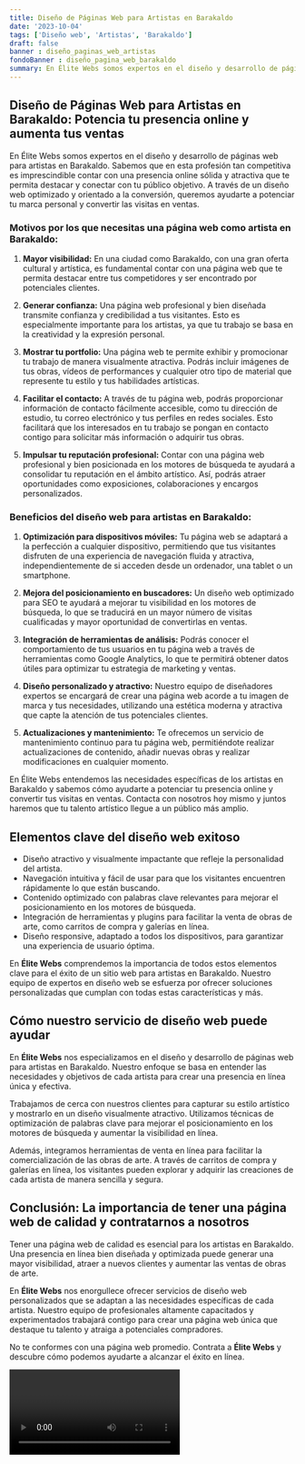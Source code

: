 ```yaml
---
title: Diseño de Páginas Web para Artistas en Barakaldo
date: '2023-10-04'
tags: ['Diseño web', 'Artistas', 'Barakaldo']
draft: false
banner : diseño_paginas_web_artistas
fondoBanner : diseño_pagina_web_barakaldo
summary: En Élite Webs somos expertos en el diseño y desarrollo de páginas web para artistas en Barakaldo. Sabemos que en esta profesión tan competitiva es imprescindible contar con una presencia online sólida y atractiva que te permita destacar y conectar con tu público objetivo. A través de un diseño web optimizado y orientado a la conversión, queremos ayudarte a potenciar tu marca personal y convertir las visitas en ventas.
---
```


## Diseño de Páginas Web para Artistas en Barakaldo: Potencia tu presencia online y aumenta tus ventas

En Élite Webs somos expertos en el diseño y desarrollo de páginas web para artistas en Barakaldo. Sabemos que en esta profesión tan competitiva es imprescindible contar con una presencia online sólida y atractiva que te permita destacar y conectar con tu público objetivo. A través de un diseño web optimizado y orientado a la conversión, queremos ayudarte a potenciar tu marca personal y convertir las visitas en ventas.

### Motivos por los que necesitas una página web como artista en Barakaldo:

1. **Mayor visibilidad:** En una ciudad como Barakaldo, con una gran oferta cultural y artística, es fundamental contar con una página web que te permita destacar entre tus competidores y ser encontrado por potenciales clientes.

2. **Generar confianza:** Una página web profesional y bien diseñada transmite confianza y credibilidad a tus visitantes. Esto es especialmente importante para los artistas, ya que tu trabajo se basa en la creatividad y la expresión personal.

3. **Mostrar tu portfolio:** Una página web te permite exhibir y promocionar tu trabajo de manera visualmente atractiva. Podrás incluir imágenes de tus obras, vídeos de performances y cualquier otro tipo de material que represente tu estilo y tus habilidades artísticas.

4. **Facilitar el contacto:** A través de tu página web, podrás proporcionar información de contacto fácilmente accesible, como tu dirección de estudio, tu correo electrónico y tus perfiles en redes sociales. Esto facilitará que los interesados en tu trabajo se pongan en contacto contigo para solicitar más información o adquirir tus obras.

5. **Impulsar tu reputación profesional:** Contar con una página web profesional y bien posicionada en los motores de búsqueda te ayudará a consolidar tu reputación en el ámbito artístico. Así, podrás atraer oportunidades como exposiciones, colaboraciones y encargos personalizados.

### Beneficios del diseño web para artistas en Barakaldo:

1. **Optimización para dispositivos móviles:** Tu página web se adaptará a la perfección a cualquier dispositivo, permitiendo que tus visitantes disfruten de una experiencia de navegación fluida y atractiva, independientemente de si acceden desde un ordenador, una tablet o un smartphone.

2. **Mejora del posicionamiento en buscadores:** Un diseño web optimizado para SEO te ayudará a mejorar tu visibilidad en los motores de búsqueda, lo que se traducirá en un mayor número de visitas cualificadas y mayor oportunidad de convertirlas en ventas.

3. **Integración de herramientas de análisis:** Podrás conocer el comportamiento de tus usuarios en tu página web a través de herramientas como Google Analytics, lo que te permitirá obtener datos útiles para optimizar tu estrategia de marketing y ventas.

4. **Diseño personalizado y atractivo:** Nuestro equipo de diseñadores expertos se encargará de crear una página web acorde a tu imagen de marca y tus necesidades, utilizando una estética moderna y atractiva que capte la atención de tus potenciales clientes.

5. **Actualizaciones y mantenimiento:** Te ofrecemos un servicio de mantenimiento continuo para tu página web, permitiéndote realizar actualizaciones de contenido, añadir nuevas obras y realizar modificaciones en cualquier momento.

En Élite Webs entendemos las necesidades específicas de los artistas en Barakaldo y sabemos cómo ayudarte a potenciar tu presencia online y convertir tus visitas en ventas. Contacta con nosotros hoy mismo y juntos haremos que tu talento artístico llegue a un público más amplio.

<GifSeo />

<Cta />

## Elementos clave del diseño web exitoso

- Diseño atractivo y visualmente impactante que refleje la personalidad del artista.
- Navegación intuitiva y fácil de usar para que los visitantes encuentren rápidamente lo que están buscando.
- Contenido optimizado con palabras clave relevantes para mejorar el posicionamiento en los motores de búsqueda.
- Integración de herramientas y plugins para facilitar la venta de obras de arte, como carritos de compra y galerías en línea.
- Diseño responsive, adaptado a todos los dispositivos, para garantizar una experiencia de usuario óptima.

En **Élite Webs** comprendemos la importancia de todos estos elementos clave para el éxito de un sitio web para artistas en Barakaldo. Nuestro equipo de expertos en diseño web se esfuerza por ofrecer soluciones personalizadas que cumplan con todas estas características y más.

## Cómo nuestro servicio de diseño web puede ayudar

En **Élite Webs** nos especializamos en el diseño y desarrollo de páginas web para artistas en Barakaldo. Nuestro enfoque se basa en entender las necesidades y objetivos de cada artista para crear una presencia en línea única y efectiva.

Trabajamos de cerca con nuestros clientes para capturar su estilo artístico y mostrarlo en un diseño visualmente atractivo. Utilizamos técnicas de optimización de palabras clave para mejorar el posicionamiento en los motores de búsqueda y aumentar la visibilidad en línea.

Además, integramos herramientas de venta en línea para facilitar la comercialización de las obras de arte. A través de carritos de compra y galerías en línea, los visitantes pueden explorar y adquirir las creaciones de cada artista de manera sencilla y segura.

## Conclusión: La importancia de tener una página web de calidad y contratarnos a nosotros

Tener una página web de calidad es esencial para los artistas en Barakaldo. Una presencia en línea bien diseñada y optimizada puede generar una mayor visibilidad, atraer a nuevos clientes y aumentar las ventas de obras de arte.

En **Élite Webs** nos enorgullece ofrecer servicios de diseño web personalizados que se adaptan a las necesidades específicas de cada artista. Nuestro equipo de profesionales altamente capacitados y experimentados trabajará contigo para crear una página web única que destaque tu talento y atraiga a potenciales compradores.

No te conformes con una página web promedio. Contrata a **Élite Webs** y descubre cómo podemos ayudarte a alcanzar el éxito en línea.

<Video />

<CtaBot job='Artistas' city='Barakaldo'/>

<Gmaps query='Barakaldo+españa+maps' />